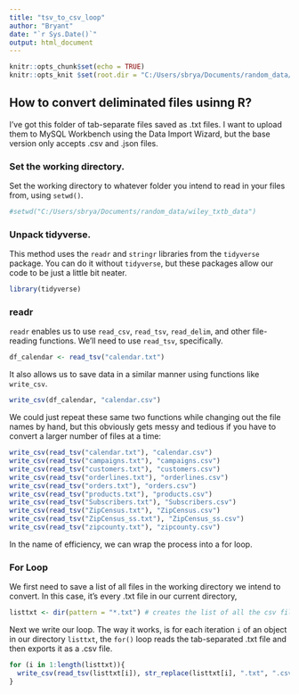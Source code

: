 ```yaml
---
title: "tsv_to_csv_loop"
author: "Bryant"
date: "`r Sys.Date()`"
output: html_document
---
```


```r
knitr::opts_chunk$set(echo = TRUE)
knitr::opts_knit $set(root.dir = "C:/Users/sbrya/Documents/random_data/wiley_txtb_data")
```

## How to convert deliminated files usinng R?

I've got this folder of tab-separate files saved as .txt files. I want to upload them to MySQL Workbench using the Data Import Wizard, but the base version only accepts .csv and .json files.

### Set the working directory.

Set the working directory to whatever folder you intend to read in your files from, using `setwd()`.
```r
#setwd("C:/Users/sbrya/Documents/random_data/wiley_txtb_data")
```

### Unpack tidyverse.

This method uses the `readr` and `stringr` libraries from the `tidyverse` package. You can do it without `tidyverse`, but these packages allow our code to be just a little bit neater.
```r
library(tidyverse)
```

### readr

`readr` enables us to use `read_csv`, `read_tsv`, `read_delim`, and other file-reading functions. We'll need to use `read_tsv`, specifically.
```r
df_calendar <- read_tsv("calendar.txt")
```

It also allows us to save data in a similar manner using functions like `write_csv`.
```r
write_csv(df_calendar, "calendar.csv")
```

We could just repeat these same two functions while changing out the file names by hand, but this obviously gets messy and tedious if you have to convert a larger number of files at a time:
```r
write_csv(read_tsv("calendar.txt"), "calendar.csv")
write_csv(read_tsv("campaigns.txt"), "campaigns.csv")
write_csv(read_tsv("customers.txt"), "customers.csv")
write_csv(read_tsv("orderlines.txt"), "orderlines.csv")
write_csv(read_tsv("orders.txt"), "orders.csv")
write_csv(read_tsv("products.txt"), "products.csv")
write_csv(read_tsv("Subscribers.txt"), "Subscribers.csv")
write_csv(read_tsv("ZipCensus.txt"), "ZipCensus.csv")
write_csv(read_tsv("ZipCensus_ss.txt"), "ZipCensus_ss.csv")
write_csv(read_tsv("zipcounty.txt"), "zipcounty.csv")
```
In the name of efficiency, we can wrap the process into a for loop.

### For Loop

We first need to save a list of all files in the working directory we intend to convert. In this case, it's every .txt file in our current directory,
```r
listtxt <- dir(pattern = "*.txt") # creates the list of all the csv files in the directory
```

Next we write our loop. The way it works, is for each iteration `i` of an object in our directory `listtxt`, the `for()` loop reads the tab-separated .txt file and then exports it as a .csv file.
```r
for (i in 1:length(listtxt)){
  write_csv(read_tsv(listtxt[i]), str_replace(listtxt[i], ".txt", ".csv"))
}
```

